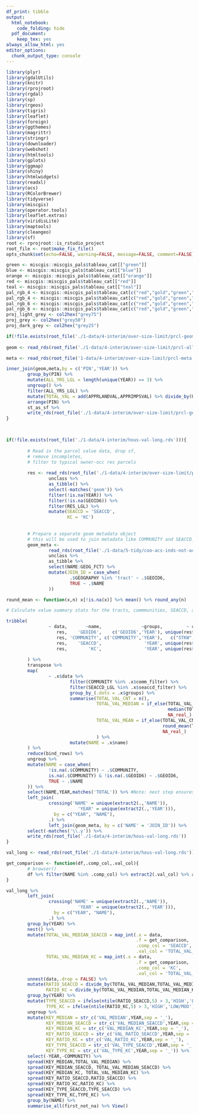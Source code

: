 ```yaml
---
df_print: tibble
output:
  html_notebook:
    code_folding: hide
  pdf_document:
    keep_tex: yes
always_allow_html: yes
editor_options:
  chunk_output_type: console
---
```


```r
library(plyr)
library(gdalUtils)
library(knitr)
library(rprojroot)
library(rgdal)
library(sp)
library(rgeos)
library(tigris)
library(leaflet)
library(foreign)
library(ggthemes)
library(magrittr)
library(stringr)
library(downloader)
library(webshot)
library(htmltools)
library(gplots)
library(ggmap)
library(shiny)
library(htmlwidgets)
library(readxl)
library(acs)
library(RColorBrewer)
library(tidyverse)
library(miscgis)
library(operator.tools)
library(leaflet.extras)
library(viridisLite)
library(maptools)
library(cleangeo)
library(sf)
root <- rprojroot::is_rstudio_project
root_file <- root$make_fix_file()
opts_chunk$set(echo=FALSE, warning=FALSE, message=FALSE, comment=FALSE)
```

```r
green <- miscgis::miscgis_pals$tableau_cat[["green"]]
blue <- miscgis::miscgis_pals$tableau_cat[["blue"]]
orange <- miscgis::miscgis_pals$tableau_cat[["orange"]]
red <- miscgis::miscgis_pals$tableau_cat[["red"]]
teal <- miscgis::miscgis_pals$tableau_cat[["teal"]]
pal_rgb_4 <- miscgis::miscgis_pals$tableau_cat[c("red","gold","green","blue")] %>% unlist %>% palette()
pal_rgb_4 <- miscgis::miscgis_pals$tableau_cat[c("red","gold","green","blue")] %>% unlist %>% palette()
pal_rgb_6 <- miscgis::miscgis_pals$tableau_cat[c("red","gold","green","blue","orange","purple")] %>% unlist %>% palette()
pal_rgb_6 <- miscgis::miscgis_pals$tableau_cat[c("red","gold","green","blue","orange","purple")] %>% unlist %>% palette()
proj_light_grey <- col2hex("grey75")
proj_grey <- col2hex("grey50")
proj_dark_grey <- col2hex("grey25")
```

```r

if(!file.exists(root_file('./1-data/4-interim/over-size-limit/prcl-geom-meta-sf.rds'))){
        
geom <- read_rds(root_file('./1-data/4-interim/over-size-limit/prcl-all-3-years-sf.rds')) %>% unclass %>% as_tibble

meta <- read_rds(root_file('1-data/4-interim/over-size-limit/prcl-meta.rds'))

inner_join(geom,meta,by = c('PIN','YEAR')) %>% 
        group_by(PIN) %>% 
        mutate(ALL_YRS_LGL = length(unique(YEAR)) == 3) %>% 
        ungroup() %>% 
        filter(ALL_YRS_LGL) %>% 
        mutate(TOTAL_VAL = add(APPRLANDVAL,APPRIMPSVAL) %>% divide_by(UNIT_CNT) %>% round_any(1)) %>% 
        arrange(PIN) %>% 
        st_as_sf %>% 
        write_rds(root_file('./1-data/4-interim/over-size-limit/prcl-geom-meta-sf.rds'))
}

        
```

```r

if(!file.exists(root_file('./1-data/4-interim/hous-val-long.rds'))){
        
        # Read in the parcel value data, drop sf, 
        # remove incompletes, 
        # filter to typical owner-occ res parcels
        
        res <- read_rds(root_file('./1-data/4-interim/over-size-limit/prcl-geom-meta-sf.rds')) %>% 
                unclass %>% 
                as_tibble() %>% 
                select(-matches('geom')) %>% 
                filter(!is.na(YEAR)) %>% 
                filter(!is.na(GEOID6)) %>% 
                filter(RES_LGL) %>% 
                mutate(SEACCD = 'SEACCD',
                       KC = 'KC') 
        
        
        # Prepare a separate geom metadata object
        # this will be used to join metadata like COMMUNITY and SEACCD_LGL later on
        geom_meta <- 
                read_rds(root_file('./1-data/5-tidy/coo-acs-inds-not-acs-sf.rds')) %>% 
                unclass %>% 
                as_tibble %>% 
                select(NAME:GEOG_FCT) %>% 
                mutate(JOIN_ID = case_when(
                        .$GEOGRAPHY %in% 'tract' ~ .$GEOID6,
                        TRUE ~ .$NAME
                ))

round_mean <- function(x,n) x[!is.na(x)] %>% mean() %>% round_any(n)

# Calculate value summary stats for the tracts, commmunities, SEACCD, and the county

tribble(
                ~ data,       ~name,               ~groups,         ~ comm_filter,        ~ seaccd_filter,   
                   res,    'GEOID6',    c('GEOID6','YEAR'), unique(res$COMMUNITY), unique(res$SEACCD_LGL),
                   res, 'COMMUNITY', c('COMMUNITY','YEAR'),   c("STKW","RV","WC"), unique(res$SEACCD_LGL),
                   res,    'SEACCD',                'YEAR', unique(res$COMMUNITY),                   TRUE,
                   res,        'KC',                'YEAR', unique(res$COMMUNITY), unique(res$SEACCD_LGL)
                
        ) %>% 
        transpose %>% 
        map(
                ~ .x$data %>% 
                        filter(COMMUNITY %in% .x$comm_filter) %>% 
                        filter(SEACCD_LGL %in% .x$seaccd_filter) %>% 
                        group_by_(.dots = .x$groups) %>% 
                        summarise(TOTAL_VAL_CNT = n(),
                                  TOTAL_VAL_MEDIAN = if_else(TOTAL_VAL_CNT >= 100,
                                                             median(TOTAL_VAL,na.rm = TRUE),
                                                             NA_real_) %>% as.integer(),
                                  TOTAL_VAL_MEAN = if_else(TOTAL_VAL_CNT >= 100,
                                                           round_mean(TOTAL_VAL,1000),
                                                           NA_real_)
                                  ) %>% 
                        mutate(NAME = .x$name)
        ) %>% 
        reduce(bind_rows) %>% 
        ungroup %>% 
        mutate(NAME = case_when(
                !is.na(.$COMMUNITY) ~ .$COMMUNITY,
                is.na(.$COMMUNITY) & !is.na(.$GEOID6) ~ .$GEOID6,
                TRUE ~ .$NAME
        )) %>%     
        select(NAME,YEAR,matches('TOTAL')) %>% #Note: next step ensures that all NAME-YEAR pairs are present, even if they're NA
        left_join(
                crossing('NAME' = unique(extract2(.,'NAME')),
                           'YEAR' = unique(extract2(.,'YEAR'))),
                  by = c("YEAR", "NAME"),
                .) %>% 
                left_join(geom_meta, by = c('NAME' = 'JOIN_ID')) %>% 
        select(-matches('\\.y')) %>%
        write_rds(root_file('./1-data/4-interim/hous-val-long.rds'))
}

```

```r

val_long <- read_rds(root_file('./1-data/4-interim/hous-val-long.rds'))

get_comparison <- function(df,.comp_col,.val_col){
        # browser()
        df %>% filter(NAME %in% .comp_col) %>% extract2(.val_col) %>% as.integer
}

val_long %>% 
        left_join(
                crossing('NAME' = unique(extract2(.,'NAME')),
                           'YEAR' = unique(extract2(.,'YEAR'))),
                  by = c("YEAR", "NAME"),
                .) %>% 
        group_by(YEAR) %>% 
        nest() %>% 
        mutate(TOTAL_VAL_MEDIAN_SEACCD = map_int(.x = data, 
                                                 .f = get_comparison, 
                                                 .comp_col = 'SEACCD', 
                                                 .val_col = 'TOTAL_VAL_MEDIAN'),
               TOTAL_VAL_MEDIAN_KC = map_int(.x = data, 
                                                 .f = get_comparison, 
                                                 .comp_col = 'KC', 
                                                 .val_col = 'TOTAL_VAL_MEDIAN')) %>% 
        unnest(data,.drop = FALSE) %>% 
        mutate(RATIO_SEACCD = divide_by(TOTAL_VAL_MEDIAN,TOTAL_VAL_MEDIAN_SEACCD) %>% round_any(.01),
               RATIO_KC = divide_by(TOTAL_VAL_MEDIAN,TOTAL_VAL_MEDIAN_KC) %>% round_any(.01)) %>% 
        group_by(YEAR) %>% 
        mutate(TYPE_SEACCD = ifelse(ntile(RATIO_SEACCD,5) > 3,'HIGH','LOW/MOD'),
               TYPE_KC = ifelse(ntile(RATIO_KC,5) > 3,'HIGH','LOW/MOD')) %>% 
        ungroup %>% 
        mutate(KEY_MEDIAN = str_c('VAL_MEDIAN',YEAR,sep = '_'),
               KEY_MEDIAN_SEACCD = str_c('VAL_MEDIAN_SEACCD',YEAR,sep = '_'),
               KEY_MEDIAN_KC = str_c('VAL_MEDIAN_KC',YEAR,sep = '_'),
               KEY_RATIO_SEACCD = str_c('VAL_RATIO_SEACCD',YEAR,sep = '_'),
               KEY_RATIO_KC = str_c('VAL_RATIO_KC',YEAR,sep = '_'),
               KEY_TYPE_SEACCD = str_c('VAL_TYPE_SEACCD',YEAR,sep = '_'),
               KEY_TYPE_KC = str_c('VAL_TYPE_KC',YEAR,sep = '_')) %>% 
        select(-YEAR,-COMMUNITY) %>% 
        spread(KEY_MEDIAN,TOTAL_VAL_MEDIAN) %>% 
        spread(KEY_MEDIAN_SEACCD, TOTAL_VAL_MEDIAN_SEACCD) %>% 
        spread(KEY_MEDIAN_KC, TOTAL_VAL_MEDIAN_KC) %>% 
        spread(KEY_RATIO_SEACCD,RATIO_SEACCD) %>% 
        spread(KEY_RATIO_KC,RATIO_KC) %>% 
        spread(KEY_TYPE_SEACCD,TYPE_SEACCD) %>% 
        spread(KEY_TYPE_KC,TYPE_KC) %>% 
        group_by(NAME) %>% 
        summarise_all(first_not_na) %>% View()
        


```

